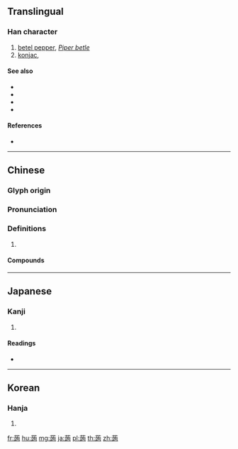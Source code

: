 {{character info/new}}
==Translingual==

===Han character===
{{Han char|rn=140|rad=艸|as=10|sn=16|four=44127|canj=TYTR,XTYTR}}

# [[betel pepper]], ''[[Piper betle]]''
# [[konjac]], {{taxlink|Amorphophallus konjac|species|noshow=1}}

====See also====
* {{specieslite|Amorphophallus konjac}}
* {{pedialite|Konjac}}
* {{specieslite|Piper betle}}
* {{pedialite|Piper betle}}

====References====
* {{Han ref|kx=1048.260|dkj=31566|dj=1510.070|hdz=53268.100|uh=849F|ud=33951|bh=E3AF|bd=58287}}

----

==Chinese==
{{zh-forms}}

===Glyph origin===
{{Han etym}}

===Pronunciation===
{{zh-pron
|m=jǔ
|c=geoi2
|mc=y
|oc=y
|cat=
}}

===Definitions===
{{zh-hanzi}}

# {{rfdef|zh}}

====Compounds====
{{zh-der|蒟蒻|蒟醬}}

----

==Japanese==

===Kanji===
{{ja-kanji|grade=|rs=艸10}}

# {{defn|lang=ja|sort=艸10}}

====Readings====
* {{ja-readings|kanyoon=[[こん]] (kon)|goon=[[く]] (ku)|kanon=[[く]] (ku)}}

----

==Korean==

===Hanja===
{{ko-hanja|hangeul=구|eumhun=|rv=gu|mr=ku|y=kwu}}

# {{defn|lang=ko|sort=艸10}}

[[fr:蒟]]
[[hu:蒟]]
[[mg:蒟]]
[[ja:蒟]]
[[pl:蒟]]
[[th:蒟]]
[[zh:蒟]]